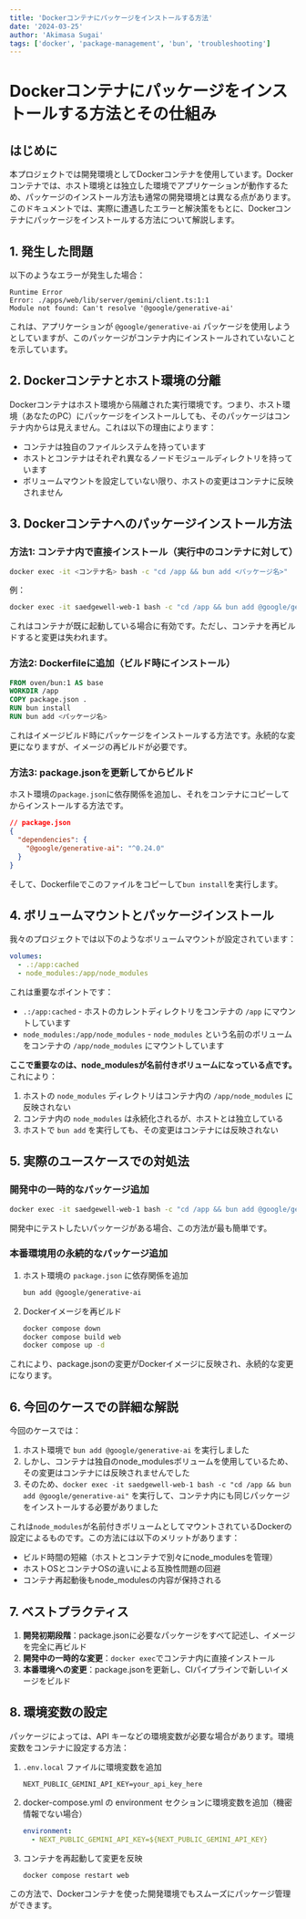 ```yaml
---
title: 'Dockerコンテナにパッケージをインストールする方法'
date: '2024-03-25'
author: 'Akimasa Sugai'
tags: ['docker', 'package-management', 'bun', 'troubleshooting']
---
```


# Dockerコンテナにパッケージをインストールする方法とその仕組み

## はじめに

本プロジェクトでは開発環境としてDockerコンテナを使用しています。Dockerコンテナでは、ホスト環境とは独立した環境でアプリケーションが動作するため、パッケージのインストール方法も通常の開発環境とは異なる点があります。このドキュメントでは、実際に遭遇したエラーと解決策をもとに、Dockerコンテナにパッケージをインストールする方法について解説します。

## 1. 発生した問題

以下のようなエラーが発生した場合：

```
Runtime Error
Error: ./apps/web/lib/server/gemini/client.ts:1:1
Module not found: Can't resolve '@google/generative-ai'
```

これは、アプリケーションが `@google/generative-ai` パッケージを使用しようとしていますが、このパッケージがコンテナ内にインストールされていないことを示しています。

## 2. Dockerコンテナとホスト環境の分離

Dockerコンテナはホスト環境から隔離された実行環境です。つまり、ホスト環境（あなたのPC）にパッケージをインストールしても、そのパッケージはコンテナ内からは見えません。これは以下の理由によります：

- コンテナは独自のファイルシステムを持っています
- ホストとコンテナはそれぞれ異なるノードモジュールディレクトリを持っています
- ボリュームマウントを設定していない限り、ホストの変更はコンテナに反映されません

## 3. Dockerコンテナへのパッケージインストール方法

### 方法1: コンテナ内で直接インストール（実行中のコンテナに対して）

```bash
docker exec -it <コンテナ名> bash -c "cd /app && bun add <パッケージ名>"
```

例：
```bash
docker exec -it saedgewell-web-1 bash -c "cd /app && bun add @google/generative-ai"
```

これはコンテナが既に起動している場合に有効です。ただし、コンテナを再ビルドすると変更は失われます。

### 方法2: Dockerfileに追加（ビルド時にインストール）

```dockerfile
FROM oven/bun:1 AS base
WORKDIR /app
COPY package.json .
RUN bun install
RUN bun add <パッケージ名>
```

これはイメージビルド時にパッケージをインストールする方法です。永続的な変更になりますが、イメージの再ビルドが必要です。

### 方法3: package.jsonを更新してからビルド

ホスト環境の`package.json`に依存関係を追加し、それをコンテナにコピーしてからインストールする方法です。

```json
// package.json
{
  "dependencies": {
    "@google/generative-ai": "^0.24.0"
  }
}
```

そして、Dockerfileでこのファイルをコピーして`bun install`を実行します。

## 4. ボリュームマウントとパッケージインストール

我々のプロジェクトでは以下のようなボリュームマウントが設定されています：

```yaml
volumes:
  - .:/app:cached
  - node_modules:/app/node_modules
```

これは重要なポイントです：

- `.:/app:cached` - ホストのカレントディレクトリをコンテナの `/app` にマウントしています
- `node_modules:/app/node_modules` - `node_modules` という名前のボリュームをコンテナの `/app/node_modules` にマウントしています

**ここで重要なのは、node_modulesが名前付きボリュームになっている点です。** これにより：

1. ホストの `node_modules` ディレクトリはコンテナ内の `/app/node_modules` に反映されない
2. コンテナ内の `node_modules` は永続化されるが、ホストとは独立している
3. ホストで `bun add` を実行しても、その変更はコンテナには反映されない

## 5. 実際のユースケースでの対処法

### 開発中の一時的なパッケージ追加

```bash
docker exec -it saedgewell-web-1 bash -c "cd /app && bun add @google/generative-ai"
```

開発中にテストしたいパッケージがある場合、この方法が最も簡単です。

### 本番環境用の永続的なパッケージ追加

1. ホスト環境の `package.json` に依存関係を追加
   ```bash
   bun add @google/generative-ai
   ```

2. Dockerイメージを再ビルド
   ```bash
   docker compose down
   docker compose build web
   docker compose up -d
   ```

これにより、package.jsonの変更がDockerイメージに反映され、永続的な変更になります。

## 6. 今回のケースでの詳細な解説

今回のケースでは：

1. ホスト環境で `bun add @google/generative-ai` を実行しました
2. しかし、コンテナは独自のnode_modulesボリュームを使用しているため、その変更はコンテナには反映されませんでした
3. そのため、`docker exec -it saedgewell-web-1 bash -c "cd /app && bun add @google/generative-ai"` を実行して、コンテナ内にも同じパッケージをインストールする必要がありました

これは`node_modules`が名前付きボリュームとしてマウントされているDockerの設定によるものです。この方法には以下のメリットがあります：

- ビルド時間の短縮（ホストとコンテナで別々にnode_modulesを管理）
- ホストOSとコンテナOSの違いによる互換性問題の回避
- コンテナ再起動後もnode_modulesの内容が保持される

## 7. ベストプラクティス

1. **開発初期段階**：package.jsonに必要なパッケージをすべて記述し、イメージを完全に再ビルド
2. **開発中の一時的な変更**：`docker exec`でコンテナ内に直接インストール
3. **本番環境への変更**：package.jsonを更新し、CIパイプラインで新しいイメージをビルド

## 8. 環境変数の設定

パッケージによっては、API キーなどの環境変数が必要な場合があります。環境変数をコンテナに設定する方法：

1. `.env.local` ファイルに環境変数を追加
   ```
   NEXT_PUBLIC_GEMINI_API_KEY=your_api_key_here
   ```

2. docker-compose.yml の environment セクションに環境変数を追加（機密情報でない場合）
   ```yaml
   environment:
     - NEXT_PUBLIC_GEMINI_API_KEY=${NEXT_PUBLIC_GEMINI_API_KEY}
   ```

3. コンテナを再起動して変更を反映
   ```bash
   docker compose restart web
   ```

この方法で、Dockerコンテナを使った開発環境でもスムーズにパッケージ管理ができます。
